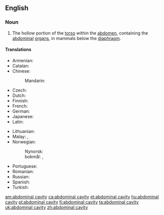 ==English==
{{wikipedia}}

===Noun===
{{en-noun|abdominal cavities}}

# {{lb|en|anatomy}} The hollow portion of the [[torso]] within the [[abdomen]], containing the [[abdominal]] [[organ]]s, in mammals below the [[diaphragm]].

====Translations====
{{trans-top|hollow portion of the torso, containing abdominal organs}}
* Armenian: {{t|hy|որովայնի խոռոչ}}
* Catalan: {{t+|ca|cavitat abdominal|f}}
* Chinese:
*: Mandarin: {{t+|cmn|腹腔|tr=fùqiāng|sc=Hani}}
* Czech: {{t|cs|dutina břišní|f}}
* Dutch: {{t+|nl|buikholte|m}}
* Finnish: {{t+|fi|vatsaontelo}}
* French: {{t+|fr|cavité abdominale|f}}
* German: {{t+|de|Bauchhöhle|f}}
* Japanese: {{t+|ja|腹腔|tr=ふくこう, fukukō, ふくくう, fukukū, ふっくう, fukkū|sc=Jpan}}
* Latin: {{t|la|cavum abdominis|n}}
{{trans-mid}}
* Lithuanian: {{t|lt|pilvo ertmė|f}}
* Malay: {{t|ms|rongga abdomen}}, {{t|ms|kaviti abdomen}}
* Norwegian:
*: Nynorsk: {{t|nn|bukhole|f}}
*: bokmål: {{t|no|bukhole|f|m}}, {{t|no|bukhule|f|m}}
* Portuguese: {{t|pt|[[cavidade]] [[abdominal]]|f}}
* Romanian: {{t+|ro|cavitate abdominală|f}}
* Russian: {{t+|ru|брюшна́я по́лость|f}}
* Spanish: {{t|es|cavidad abdominal|f}}
* Turkish: {{t+|tr|karın boşluğu}}
{{trans-bottom}}

[[am:abdominal cavity]]
[[ca:abdominal cavity]]
[[et:abdominal cavity]]
[[hu:abdominal cavity]]
[[pl:abdominal cavity]]
[[fi:abdominal cavity]]
[[ta:abdominal cavity]]
[[uk:abdominal cavity]]
[[zh:abdominal cavity]]